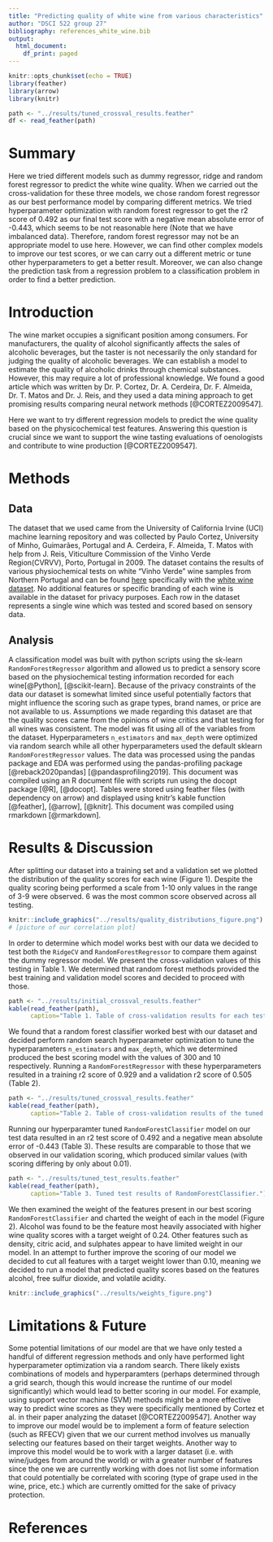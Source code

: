 ```yaml
---
title: "Predicting quality of white wine from various characteristics"
author: "DSCI 522 group 27"
bibliography: references_white_wine.bib
output:
  html_document:
    df_print: paged
---
```


```r
knitr::opts_chunk$set(echo = TRUE)
library(feather)
library(arrow)
library(knitr)

path <- "../results/tuned_crossval_results.feather"
df <- read_feather(path)
```

# **Summary**

Here we tried different models such as dummy regressor, ridge and random forest regressor to predict the white wine quality. When we carried out the cross-validation for these three models, we chose random forest regressor as our best performance model by comparing different metrics. We tried hyperparameter optimization with random forest regressor to get the r2 score of 0.492 as our final test score with a negative mean absolute error of -0.443, which seems to be not reasonable here (Note that we have imbalanced data). Therefore, random forest regressor may not be an appropriate model to use here. However, we can find other complex models to improve our test scores, or we can carry out a different metric or tune other hyperparameters to get a better result. Moreover, we can also change the prediction task from a regression problem to a classification problem in order to find a better prediction.

# **Introduction**

The wine market occupies a significant position among consumers. For manufacturers, the quality of alcohol significantly affects the sales of alcoholic beverages, but the taster is not necessarily the only standard for judging the quality of alcoholic beverages. We can establish a model to estimate the quality of alcoholic drinks through chemical substances. However, this may require a lot of professional knowledge. We found a good article which was written by Dr. P. Cortez, Dr. A. Cerdeira, Dr. F. Almeida, Dr. T. Matos and Dr. J. Reis, and they used a data mining approach to get promising results comparing neural network methods [@CORTEZ2009547].

Here we want to try different regression models to predict the wine quality based on the physicochemical test features. Answering this question is crucial since we want to support the wine tasting evaluations of oenologists and contribute to wine production [@CORTEZ2009547].

# **Methods**

## **Data**

The dataset that we used came from the University of California Irvine (UCI) machine learning repository and was collected by Paulo Cortez, University of Minho, Guimarães, Portugal and A. Cerdeira, F. Almeida, T. Matos with help from J. Reis, Viticulture Commission of the Vinho Verde Region(CVRVV), Porto, Portugal in 2009. The dataset contains the results of various physiochemical tests on white "Vinho Verde" wine samples from Northern Portugal and can be found [here](https://archive.ics.uci.edu/ml/datasets/wine+quality) specifically with the [white wine dataset](%5Bhttps://archive.ics.uci.edu/ml/machine-learning-databases/wine-quality/winequality-white.csv). No additional features or specific branding of each wine is available in the dataset for privacy purposes. Each row in the dataset represents a single wine which was tested and scored based on sensory data.

## **Analysis**

A classification model was built with python scripts using the sk-learn `RandomForestRegressor` algorithm and allowed us to predict a sensory score based on the physiochemical testing information recorded for each wine[@Python], [@scikit-learn]. Because of the privacy constraints of the data our dataset is somewhat limited since useful potentially factors that might influence the scoring such as grape types, brand names, or price are not available to us. Assumptions we made regarding this dataset are that the quality scores came from the opinions of wine critics and that testing for all wines was consistent. The model was fit using all of the variables from the dataset. Hyperparameters `n_estimators` and `max_depth` were optimized via random search while all other hyperparameters used the default sklearn `RandomForestRegressor` values. The data was processed using the pandas package and EDA was performed using the pandas-profiling package [@reback2020pandas] [@pandasprofiling2019]. This document was compiled using an R document file with scripts run using the docopt package [@R], [@docopt]. Tables were stored using feather files (with dependency on arrow) and displayed using knitr's kable function [@feather], [@arrow], [@knitr]. This document was compiled using rmarkdown [@rmarkdown].

# **Results & Discussion**

After splitting our dataset into a training set and a validation set we plotted the distribution of the quality scores for each wine (Figure 1). Despite the quality scoring being performed a scale from 1-10 only values in the range of 3-9 were observed. 6 was the most common score observed across all testing.

```r
knitr::include_graphics("../results/quality_distributions_figure.png")
# [picture of our correlation plot]
```

In order to determine which model works best with our data we decided to test both the `RidgeCV` and `RandomForestRegressor` to compare them against the dummy regressor model. We present the cross-validation values of this testing in Table 1. We determined that random forest methods provided the best training and validation model scores and decided to proceed with those.

```r
path <- "../results/initial_crossval_results.feather"
kable(read_feather(path),
      caption="Table 1. Table of cross-validation results for each tested model")
```

We found that a random forest classifier worked best with our dataset and decided perform random search hyperparameter optimization to tune the hyperparameters `n_estimators` and `max_depth`, which we determined produced the best scoring model with the values of 300 and 10 respectively. Running a `RandomForestRegressor` with these hyperparameters resulted in a training r2 score of 0.929 and a validation r2 score of 0.505 (Table 2).

```r
path <- "../results/tuned_crossval_results.feather"
kable(read_feather(path),
      caption="Table 2. Table of cross-validation results of the tuned random forest model")
```

Running our hyperparamter tuned `RandomForestClassifier` model on our test data resulted in an r2 test score of 0.492 and a negative mean absolute error of -0.443 (Table 3). These results are comparable to those that we observed in our validation scoring, which produced similar values (with scoring differing by only about 0.01).

```r
path <- "../results/tuned_test_results.feather"
kable(read_feather(path),
      caption="Table 3. Tuned test results of RandomForestClassifier.")
```

We then examined the weight of the features present in our best scoring `RandomForestClassifier` and charted the weight of each in the model (Figure 2). Alcohol was found to be the feature most heavily associated with higher wine quality scores with a target weight of 0.24. Other features such as density, citric acid, and sulphates appear to have limited weight in our model. In an attempt to further improve the scoring of our model we decided to cut all features with a target weight lower than 0.10, meaning we decided to run a model that predicted quality scores based on the features alcohol, free sulfur dioxide, and volatile acidity.

```r
knitr::include_graphics("../results/weights_figure.png")
```

# Limitations & Future

Some potential limitations of our model are that we have only tested a handful of different regression methods and only have performed light hyperparameter optimization via a random search. There likely exists combinations of models and hyperparamters (perhaps determined through a grid search, though this would increase the runtime of our model significantly) which would lead to better scoring in our model. For example, using support vector machine (SVM) methods might be a more effective way to predict wine scores as they were specifically mentioned by Cortez et al. in their paper analyzing the dataset [@CORTEZ2009547]. Another way to improve our model would be to implement a form of feature selection (such as RFECV) given that we our current method involves us manually selecting our features based on their target weights. Another way to improve this model would be to work with a larger dataset (i.e. with wine/judges from around the world) or with a greater number of features since the one we are currently working with does not list some information that could potentially be correlated with scoring (type of grape used in the wine, price, etc.) which are currently omitted for the sake of privacy protection.

# References
